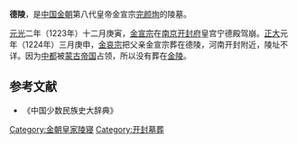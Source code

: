 '''德陵'''，是[[中国|中国]][[金朝|金朝]]第八代皇帝金宣宗[[完颜珣|完颜珣]]的陵墓。

[[元光_(金朝)|元光]]二年（1223年）十二月庚寅，[[金宣宗|金宣宗]]在[[南京路_(金朝)|南京]][[开封府|开封府]]皇宫宁德殿驾崩。[[正大|正大]]元年（1224年）三月庚申，[[金哀宗|金哀宗]]把父亲金宣宗葬在德陵，河南开封附近，陵址不详。因为[[中都|中都]]被[[蒙古帝国|蒙古帝国]]占领，所以没有葬在[[北京金代皇陵|金陵]]。

== 参考文献 ==
* 《中国少数民族史大辞典》

[[Category:金朝皇家陵寝|Category:金朝皇家陵寝]]
[[Category:开封墓葬|Category:开封墓葬]]